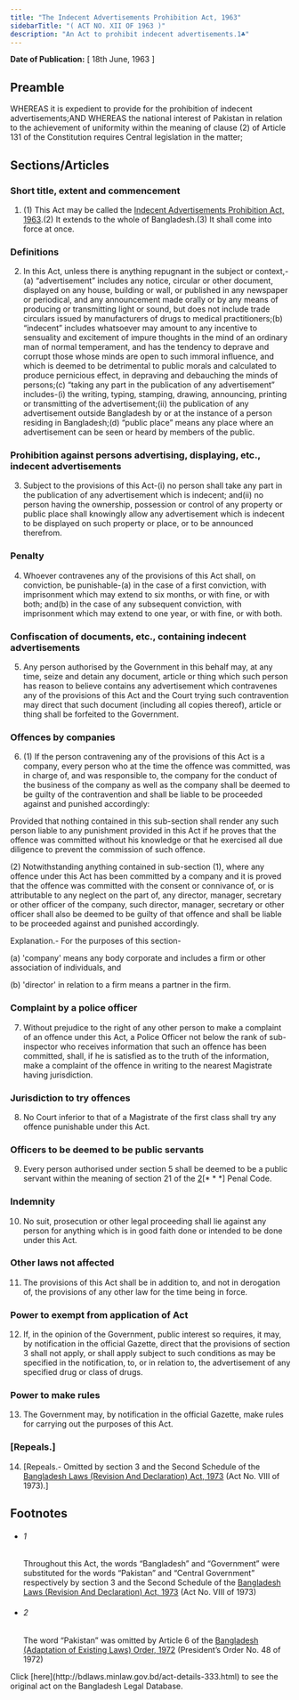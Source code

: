 ```yaml
---
title: "The Indecent Advertisements Prohibition Act, 1963"
sidebarTitle: "( ACT NO. XII OF 1963 )"
description: "An Act to prohibit indecent advertisements.1♣"
---
```


**Date of Publication:** [ 18th June, 1963 ]

## Preamble

WHEREAS it is expedient to provide for the prohibition of indecent advertisements;AND WHEREAS the national interest of Pakistan in relation to the achievement of uniformity within the meaning of clause (2) of Article 131 of the Constitution requires Central legislation in the matter;

## Sections/Articles

### Short title, extent and commencement

1. (1) This Act may be called the [Indecent Advertisements Prohibition Act, 1963](/laws/act-333 "Indecent Advertisements Prohibition Act, 1963").(2) It extends to the whole of Bangladesh.(3) It shall come into force at once.

### Definitions

2. In this Act, unless there is anything repugnant in the subject or context,-(a) “advertisement” includes any notice, circular or other document, displayed on any house, building or wall, or published in any newspaper or periodical, and any announcement made orally or by any means of producing or transmitting light or sound, but does not include trade circulars issued by manufacturers of drugs to medical practitioners;(b) “indecent” includes whatsoever may amount to any incentive to sensuality and excitement of impure thoughts in the mind of an ordinary man of normal temperament, and has the tendency to deprave and corrupt those whose minds are open to such immoral influence, and which is deemed to be detrimental to public morals and calculated to produce pernicious effect, in depraving and debauching the minds of persons;(c) “taking any part in the publication of any advertisement” includes-(i) the writing, typing, stamping, drawing, announcing, printing or transmitting of the advertisement;(ii) the publication of any advertisement outside Bangladesh by or at the instance of a person residing in Bangladesh;(d) “public place” means any place where an advertisement can be seen or heard by members of the public.

### Prohibition against persons advertising, displaying, etc., indecent advertisements

3. Subject to the provisions of this Act-(i) no person shall take any part in the publication of any advertisement which is indecent; and(ii) no person having the ownership, possession or control of any property or public place shall knowingly allow any advertisement which is indecent to be displayed on such property or place, or to be announced therefrom.

### Penalty

4. Whoever contravenes any of the provisions of this Act shall, on conviction, be punishable-(a) in the case of a first conviction, with imprisonment which may extend to six months, or with fine, or with both; and(b) in the case of any subsequent conviction, with imprisonment which may extend to one year, or with fine, or with both.

### Confiscation of documents, etc., containing indecent advertisements

5. Any person authorised by the Government in this behalf may, at any time, seize and detain any document, article or thing which such person has reason to believe contains any advertisement which contravenes any of the provisions of this Act and the Court trying such contravention may direct that such document (including all copies thereof), article or thing shall be forfeited to the Government.

### Offences by companies

6. (1) If the person contravening any of the provisions of this Act is a company, every person who at the time the offence was committed, was in charge of, and was responsible to, the company for the conduct of the business of the company as well as the company shall be deemed to be guilty of the contravention and shall be liable to be proceeded against and punished accordingly:

Provided that nothing contained in this sub-section shall render any such person liable to any punishment provided in this Act if he proves that the offence was committed without his knowledge or that he exercised all due diligence to prevent the commission of such offence.

(2) Notwithstanding anything contained in sub-section (1), where any offence under this Act has been committed by a company and it is proved that the offence was committed with the consent or connivance of, or is attributable to any neglect on the part of, any director, manager, secretary or other officer of the company, such director, manager, secretary or other officer shall also be deemed to be guilty of that offence and shall be liable to be proceeded against and punished accordingly.

Explanation.- For the purposes of this section-

(a) 'company' means any body corporate and includes a firm or other association of individuals, and

(b) 'director' in relation to a firm means a partner in the firm.

### Complaint by a police officer

7. Without prejudice to the right of any other person to make a complaint of an offence under this Act, a Police Officer not below the rank of sub-inspector who receives information that such an offence has been committed, shall, if he is satisfied as to the truth of the information, make a complaint of the offence in writing to the nearest Magistrate having jurisdiction.

### Jurisdiction to try offences

8. No Court inferior to that of a Magistrate of the first class shall try any offence punishable under this Act.

### Officers to be deemed to be public servants

9. Every person authorised under section 5 shall be deemed to be a public servant within the meaning of section 21 of the [2](1)[\* \* \*] Penal Code.

### Indemnity

10. No suit, prosecution or other legal proceeding shall lie against any person for anything which is in good faith done or intended to be done under this Act.

### Other laws not affected

11. The provisions of this Act shall be in addition to, and not in derogation of, the provisions of any other law for the time being in force.

### Power to exempt from application of Act

12. If, in the opinion of the Government, public interest so requires, it may, by notification in the official Gazette, direct that the provisions of section 3 shall not apply, or shall apply subject to such conditions as may be specified in the notification, to, or in relation to, the advertisement of any specified drug or class of drugs.

### Power to make rules

13. The Government may, by notification in the official Gazette, make rules for carrying out the purposes of this Act.

### [Repeals.]

14. [Repeals.- Omitted by section 3 and the Second Schedule of the [Bangladesh Laws (Revision And Declaration) Act, 1973](/laws/act-430 "Bangladesh Laws (Revision And Declaration) Act, 1973") (Act No. VIII of 1973).]

## Footnotes

- ###### 1

  Throughout this Act, the words “Bangladesh” and “Government” were substituted for the words “Pakistan” and “Central Government” respectively by section 3 and the Second Schedule of the [Bangladesh Laws (Revision And Declaration) Act, 1973](/laws/act-430 "Bangladesh Laws (Revision And Declaration) Act, 1973") (Act No. VIII of 1973)

- ###### 2

  The word “Pakistan” was omitted by Article 6 of the [Bangladesh (Adaptation of Existing Laws) Order, 1972](/laws/act-388 "Bangladesh (Adaptation of Existing Laws) Order, 1972 ") (President’s Order No. 48 of 1972)

<Note>
  Click [here](http://bdlaws.minlaw.gov.bd/act-details-333.html) to see the original act on the Bangladesh Legal Database.
</Note>
